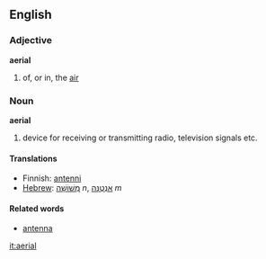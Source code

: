 ==English==

===Adjective===
'''aerial'''
#of, or in, the [[air]]

===Noun===
'''aerial'''
# device for receiving or transmitting radio, television signals etc.

====Translations====
*Finnish: [[antenni]]
*[[Hebrew]]: [[מְשׁוֹשָׁה]] ''n'', [[אַנְטֶנָּה]] ''m''

====Related words====
* [[antenna]]

[[it:aerial]]